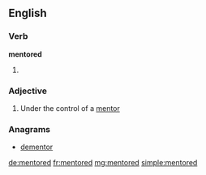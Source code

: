 ==English==

===Verb===
'''mentored'''

# {{past of|[[mentor]]}}

===Adjective===
{{en-adj}}

# Under the control of a [[mentor]]

===Anagrams===
* [[dementor#English|dementor]]

[[de:mentored]]
[[fr:mentored]]
[[mg:mentored]]
[[simple:mentored]]